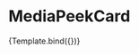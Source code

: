 
<Meta
  title="Components/Peek Card/MediaPeekCard"
  component={MediaPeekCard}
/>


# MediaPeekCard

<Canvas>
  <Story 
    name="MediaPeekCard Zype"
    args={{
      card: {
        author: [
          {
            id: 156,
            firstName: 'Kevin',
            lastName: 'Pang',
            image:
            {
              altText: '',
              cloudinaryUrl: 'https://res.cloudinary.com/hksqkdlah/image/upload/c_fill,dpr_2.0,f_auto,fl_lossy.progressive.strip_profile,g_faces:auto,q_auto:low/AKO%20Articles/Author_Headshots/staff_kevin_pang'
            },
            inactive: false,
          },
        ],
        description: "Spatchcock a bird and slide it under the broiler. While it cooks to juicy, crispy-skinned perfection, use our novel method to whip up a luscious, savory gravy.",
        id: 1234,
        isFavorited: false,
        links: [
          {
            url: `/recipes/13545-broiled-chicken-with-gravy`, 
            title: "Start Cooking"
          },
        ],
        title: "Broiled Chicken with Gravy", 
        video: {
          image: {
            altText: '',
            cloudinaryUrl: 'https://res.cloudinary.com/hksqkdlah/image/upload/SFS_Broiled_Chicken_with_Gravy_379_rx4dzb.jpg'
          },
          zypeId: "6226a328874a99000187da6b"
        }
      }
    }}
  >
    {Template.bind({})}
  </Story>
</Canvas>